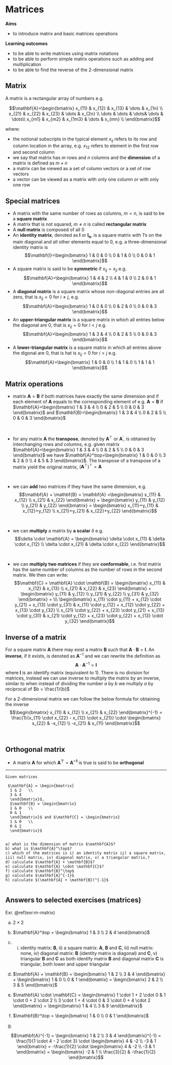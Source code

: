 # Matrices

**Aims**

- to introduce matrix and basic matrices operations

**Learning outcomes**

- to be able to write matrices using matrix notations
- to be able to perform simple matrix operations such as adding and multiplication
- to be able to find the reverse of the 2-dimensional matrix

## Matrix
A matrix is a rectangular array of numbers e.g. 

$$\mathbf{A}=\begin{bmatrix}
  x_{11} & x_{12} & x_{13} & \dots & x_{1n} \\
  x_{21} & x_{22} & x_{23} & \dots & x_{2n} \\
  \dots & \dots & \dots& \dots & \dots\\
  x_{m1} & x_{m2} & x_{1m3} & \dots & x_{mn} \\
\end{bmatrix}$$

where:

- the notional subscripts in the typical element $x_{ij}$ refers to its row and column location in the array, e.g. $x_{12}$ refers to element in the first row and second column
- we say that matrix has $m$ rows and $n$ columns and the **dimension** of a matrix is defined as $m \times n$
- a matrix can be viewed as a set of column vectors or a set of row vectors
- a vector can be viewed as a matrix with only one column or with only one row

## Special matrices
- A matrix with the same number of rows as columns, $m = n$, is said to be a **square matrix**
- A matrix that is not squared, $m \neq n$ is called **rectangular matrix**
- A **null matrix** is composed of all 0
- An **identity matrix**, denoted as $\mathbf{I}$ or $\mathbf{I_n}$, is a square matrix with 1's on the main diagonal and all other elements equal to 0, e.g. a three-dimensional identity matrix is $$\mathbf{I}=\begin{bmatrix}
  1 & 0 & 0  \\
  0 & 1 & 0  \\
  0 & 0 & 1
\end{bmatrix}$$
- A square matrix is said to be **symmetric** if $x_{ij} = x_{ji}$ e.g. 
$$\mathbf{A}=\begin{bmatrix}
  1 & 4 & 2  \\
  4 & 1 & 0  \\
  2 & 0 & 1
\end{bmatrix}$$
- A **diagonal matrix** is a square matrix whose non-diagonal entries are all zero, that is $x_{ij} = 0$ for $i \neq j$, e.g. 
$$\mathbf{A}=\begin{bmatrix}
  1 & 0 & 0  \\
  0 & 2 & 0  \\
  0 & 0 & 3
\end{bmatrix}$$
- An **upper-triangular matrix** is a square matrix in which all entries below the diagonal are 0, that is $x_{ij}=0$ for $i<j$ e.g. 
$$\mathbf{A}=\begin{bmatrix}
  1 & 3 & 4  \\
  0 & 2 & 5  \\
  0 & 0 & 3
\end{bmatrix}$$
- A **lower-triangular matrix** is a square matrix in which all entries above the digonal are 0, that is hat is $x_{ij}=0$ for $i>j$ e.g. 
$$\mathbf{A}=\begin{bmatrix}
  1 & 0 & 0  \\
  1 & 1 & 0  \\
  1 & 1 & 1
\end{bmatrix}$$

## Matrix operations
- matrix $\mathbf{A} = \mathbf{B}$ if both matrices have exactly the same dimension and if each element of $\mathbf{A}$ equals to the corresponding element of e.g. $\mathbf{A} = \mathbf{B}$ if
$\mathbf{A}=\begin{bmatrix}
  1 & 3 & 4  \\
  0 & 2 & 5  \\
  0 & 0 & 3
\end{bmatrix}$ and $\mathbf{B}=\begin{bmatrix}
  1 & 3 & 4  \\
  0 & 2 & 5  \\
  0 & 0 & 3
\end{bmatrix}$

<br />

- for any matrix $\mathbf{A}$ the **transpose**, denoted by $\mathbf{A}^\top$ or $\mathbf{A}^\prime$, is obtained by interchanging rows and columns, e.g. given matrix $\mathbf{A}=\begin{bmatrix}
  1 & 3 & 4  \\
  0 & 2 & 5  \\
  0 & 0 & 3
\end{bmatrix}$ we have $\mathbf{A}^\top=\begin{bmatrix}
  1 & 0 & 0  \\
  3 & 2 & 0  \\
  4 & 5 & 3
\end{bmatrix}$. The transpose of a transpose of a matrix yield the original matrix, $\Big(\mathbf{A}^\top\Big)^\top = \mathbf{A}$

<br />

- we can **add** two matrices if they have the same dimension, e.g. 
$$\mathbf{A} + \mathbf{B} = \mathbf{A} =\begin{bmatrix}
  x_{11} & x_{12}   \\
  x_{21} & x_{22} 
\end{bmatrix} + \begin{bmatrix}
  y_{11} & y_{12}   \\
  y_{21} & y_{22} 
\end{bmatrix} = \begin{bmatrix}
  x_{11}+y_{11} & x_{12}+y_{12}   \\
  x_{21}+y_{21} & x_{22}+y_{22} 
\end{bmatrix}$$

<br />

- we can **multiply** a matrix by **a scalar** $\delta$ e.g. $$\delta \cdot \mathbf{A} = \begin{bmatrix}
  \delta \cdot x_{11} & \delta \cdot x_{12}   \\
  \delta \cdot x_{21} & \delta \cdot x_{22} 
\end{bmatrix}$$

<br />

- we can **multiply two matrices** if they are **conformable**, i.e. first matrix has the same number of columns as the number of rows in the second matrix. We then can write: 
$$\mathbf{C} = \mathbf{A} \cdot \mathbf{B}  = \begin{bmatrix}
  x_{11} & x_{12} & x_{13}  \\
  x_{21} & x_{22} & x_{23}
\end{bmatrix} + \begin{bmatrix}
  y_{11} & y_{12}   \\
  y_{21} & y_{22}  \\
  y_{31} & y_{32}
\end{bmatrix} = \\\ 
\begin{bmatrix}
  x_{11} \cdot y_{11} + x_{12} \cdot y_{21} + x_{13} \cdot y_{31}  & x_{11} \cdot y_{12} + x_{12} \cdot y_{22} + x_{13} \cdot y_{32}  \\
  x_{21} \cdot y_{22} + x_{23} \cdot y_{21} + x_{13} \cdot y_{31} & x_{21} \cdot y_{12} + x_{23} \cdot y_{22} + x_{13} \cdot y_{32}
\end{bmatrix}$$

## Inverse of a matrix 
For a square matrix $\mathbf{A}$ there may exist a matrix $\mathbf{B}$ such that $\mathbf{A} \cdot \mathbf{B} = \mathbf{I}$. An **inverse**, if it exists, is denoted as $\mathbf{A}^{-1}$ and we can rewrite the definition as $$\mathbf{A} \cdot \mathbf{A}^{-1} = \mathbf{I}$$ where $\mathbf{I}$ is an identify matrix (equivalent to 1). There is no division for matrices, instead we can use inverse to multiply the matrix by an inverse, similar to when instead of dividing the number $a$ by $b$ we multiply $a$ by reciprocal of $b = \frac{1}{b}$

For a 2-dimensional matrix we can follow the below formula for obtaining the inverse 
$$\begin{bmatrix}
  x_{11} & x_{12}   \\
  x_{21} & x_{22} 
\end{bmatrix}^{-1} = \frac{1}{x_{11} \cdot x_{22} - x_{12} \cdot x_{21}} \cdot \begin{bmatrix}
  x_{22} & -x_{12}   \\
  -x_{21} & x_{11} 
\end{bmatrix}$$

<br />

## Orthogonal matrix
- A matrix $\mathbf{A}$ for which $\mathbf{A^\top} = \mathbf{A^{-1}}$ is true is said to be **orthogonal**

-----

```exercise

Given matrices 

 $\mathbf{A} = \begin{bmatrix}
  1 & 2   \\
  3 & 4
  \end{bmatrix}$, 
  $\mathbf{B} = \begin{bmatrix}
  1 & 0   \\
  0 & 1
  \end{bmatrix}$ and $\mathbf{C} = \begin{bmatrix}
  1 & 0   \\
  0 & 2
  \end{bmatrix}$


a) what is the dimension of matrix $\mathbf{A}$?
b) what is $\mathbf{A}^\top$?
c) which of the matrices is i) an identity matrix ii) a square matrix, iii) null matrix, iv) diagonal matrix, v) a triangular matrix,? 
d) calculate $\mathbf{A} + \mathbf{B}$?
e) calculate $\mathbf{A} \cdot \mathbf{C}$?
f) calculate $\mathbf{B}^\top$
g) calculate $\mathbf{A}^{-1}$
h) calculate $(\mathbf{A} + \mathbf{B})^{-1}$


```

## Answers to selected exercises (matrices) {-}

Exr. \@ref(exr:m-matrix)

a) $2 \times 2$
b) $\mathbf{A}^\top = \begin{bmatrix}
  1 & 3   \\
  2 & 4
  \end{bmatrix}$
c) i) identity matrix: $\mathbf{B}$, ii) a square matrix: $\mathbf{A}$, $\mathbf{B}$ and $\mathbf{C}$, iii) null matrix: none, iv) diagonal matrix: $\mathbf{B}$ (identity matrix is diagonal) and $\mathbf{C}$, v) triangular  $\mathbf{B}$ and  $\mathbf{C}$ as both identify matrix $\mathbf{B}$ and diagonal matrix $\mathbf{C}$ is triangular, both lower and upper triangular
d) $\mathbf{A} + \mathbf{B} = \begin{bmatrix}
  1 & 2   \\
  3 & 4
  \end{bmatrix} + \begin{bmatrix}
  1 & 0   \\
  0 & 1
  \end{bmatrix} = \begin{bmatrix}
  2 & 2   \\
  3 & 5
  \end{bmatrix}$
e) $\mathbf{A} \cdot \mathbf{C} = \begin{bmatrix}
  1 \cdot 1 + 2 \cdot 0 & 1 \cdot 0 + 2 \cdot 2   \\
  3 \cdot 1 + 4 \cdot 0 & 3 \cdot 0 + 4 \cdot 2
  \end{bmatrix} = \begin{bmatrix}
  1 & 4   \\
  3 & 8
  \end{bmatrix}$
f) $\mathbf{B}^\top = \begin{bmatrix}
  1 & 0   \\
  0 & 1
  \end{bmatrix}$
  
g) 

$$\mathbf{A}^{-1} = \begin{bmatrix}
  1 & 2   \\
  3 & 4 
\end{bmatrix}^{-1} = \frac{1}{1 \cdot 4 - 2 \cdot 3} \cdot \begin{bmatrix}
  4 & -2   \\
  -3 & 1
\end{bmatrix} = -\frac{1}{2} \cdot \begin{bmatrix}
  4 & -2   \\
  -3 & 1
\end{bmatrix} = \begin{bmatrix}
  -2 & 1   \\
  \frac{3}{2} & -\frac{1}{2}
\end{bmatrix}$$
<!-- h) calculate $(\mathbf{A} + \mathbf{B})^{-1}$ -->





